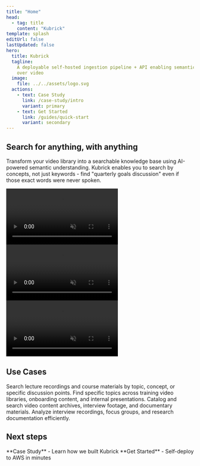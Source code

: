 ```yaml
---
title: "Home"
head:
  - tag: title
    content: "Kubrick"
template: splash
editUrl: false
lastUpdated: false
hero:
  title: Kubrick
  tagline:
    A deployable self-hosted ingestion pipeline + API enabling semantic search
    over video
  image:
    file: ../../assets/logo.svg
  actions:
    - text: Case Study
      link: /case-study/intro
      variant: primary
    - text: Get Started
      link: /guides/quick-start
      variant: secondary
---
```



<div class="px-8 max-w-7xl mx-auto">

<h2 class='font-bold text-2xl md:text-3xl lg:text-4xl bg-gradient-to-r from-orange-400 to-pink-400 bg-clip-text text-transparent'>
  Search for anything, with anything
</h2>

Transform your video library into a searchable knowledge base using AI-powered
semantic understanding. Kubrick enables you to search by concepts, not just
keywords - find "quarterly goals discussion" even if those exact words were
never spoken.

<section>
  <Sidekick
    title='Semantic Video Search'
    description='Search by concepts and context, not just keywords. Find moments based on meaning and intent.'
  >
    <video autoplay loop muted webkit-playsinline playsinline>
      <source src={searchTextDemo} type="video/webm" />
      Your browser does not support the video tag.
    </video>
  </Sidekick>
  <Sidekick
    title='Beyond Text Search'
    description='Retrieve results using image, audio, or video media queries'
    reversed={true}
  >
    <video autoplay loop muted webkit-playsinline playsinline>
      <source src={searchImageDemo} type="video/webm" />
      Your browser does not support the video tag.
    </video>
  </Sidekick>
  <Sidekick
    title='Automated Ingestion Pipeline'
    description='Upload using the API, or add videos to your S3 bucket through an external integration. The pipeline takes care of the rest.'
  >
    <video autoplay loop muted webkit-playsinline playsinline>
      <source src={ingestionDemo} type="video/webm" />
      Your browser does not support the video tag.
    </video>
  </Sidekick>
</section>

## Use Cases

<CardGrid>
  <Card title='Educational Institutions' icon='open-book'>
    Search lecture recordings and course materials by topic, concept, or
    specific discussion points.
  </Card>
  <Card title='Corporate Training' icon='rocket'>
    Find specific topics across training video libraries, onboarding content,
    and internal presentations.
  </Card>
  <Card title='Media & Entertainment' icon='seti:video'>
    Catalog and search video content archives, interview footage, and
    documentary materials.
  </Card>
  <Card title='Research Organizations' icon='document'>
    Analyze interview recordings, focus groups, and research documentation
    efficiently.
  </Card>
</CardGrid>

## Next steps

<LinkedCardGroup>
  <LinkedCard href='/case-study/intro'>
    **Case Study** - Learn how we built Kubrick
  </LinkedCard>
  <LinkedCard href='/guides/quick-start'>
    **Get Started** - Self-deploy to AWS in minutes
  </LinkedCard>
</LinkedCardGroup>

</div>
